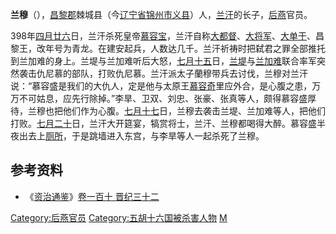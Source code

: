 '''兰穆'''（{{bd|4世纪||398年||catIdx=L}}），[[昌黎郡|昌黎郡]]棘城县（今[[辽宁省|辽宁省]][[锦州市|锦州市]][[义县|义县]]）人，[[兰汗|兰汗]]的长子，[[后燕|后燕]]官员。

398年[[四月廿六|四月廿六]]日，兰汗杀死皇帝[[慕容宝|慕容宝]]，兰汗自称[[大都督|大都督]]、[[大将军|大将军]]、[[大单于|大单于]]、昌黎王，改年号为青龙。在建安起兵，人数达几千。兰汗祈祷时把弑君之罪全部推托到兰加难的身上。兰堤与兰加难听后大怒，[[七月十五|七月十五]]日，[[兰堤|兰堤]]与[[兰加难|兰加难]]联合率军突然袭击仇尼慕的部队，打败仇尼慕。兰汗派太子蘭穆带兵去讨伐，兰穆对兰汗说：“慕容盛是我们的大仇人，定是他与太原王[[慕容奇|慕容奇]]里应外合，是心腹之患，万万不可姑息，应先行除掉。”李旱、卫双、刘忠、张豪、张真等人，颇得慕容盛厚待，兰穆也把他们作为心腹。[[七月十七|七月十七]]日，兰穆去袭击兰堤、兰加难等人，把他们打败。[[七月二十|七月二十]]日，兰汗大开筵宴，犒赏将士，兰汗、兰穆都喝得大醉。慕容盛半夜出去上[[厕所|厕所]]，于是跳墙进入东宫，与李旱等人一起杀死了兰穆。

==参考资料==
*《[[资治通鉴|资治通鉴]]》[[s:資治通鑑/卷110|卷一百十 晋纪三十二]]

{{DEFAULTSORT:L}}
[[Category:后燕官员|Category:后燕官员]]
[[Category:五胡十六国被杀害人物|Category:五胡十六国被杀害人物]]
[[Category:兰姓|M]]